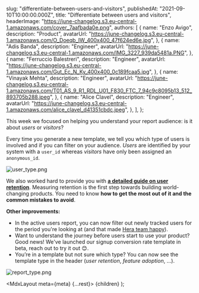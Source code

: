 
  slug: "differentiate-between-users-and-visitors",
  publishedAt: "2021-09-10T10:00:00.000Z",
  title: "Differentiate between users and visitors",
  headerImage: "https://june-changelog.s3.eu-central-1.amazonaws.com/cover_7aafbada0e.png",
  authors: [
    {
      name: "Enzo Avigo",
      description: "Product",
      avatarUrl:
        "https://june-changelog.s3.eu-central-1.amazonaws.com/O_Doeqb_IW_400x400_47f624ed6e.jpg",
    },
    {
      name: "Adis Banda",
      description: "Engineer",
      avatarUrl: "https://june-changelog.s3.eu-central-1.amazonaws.com/IMG_3227_939da5481a.PNG",
    },
    {
      name: "Ferruccio Balestreri",
      description: "Engineer",
      avatarUrl:
        "https://june-changelog.s3.eu-central-1.amazonaws.com/Gut_Ec_N_Ky_400x400_0c189fcaa5.jpg",
    },
    {
      name: "Vinayak Mehta",
      description: "Engineer",
      avatarUrl:
        "https://june-changelog.s3.eu-central-1.amazonaws.com/T01_AS_9_R1_RDL_U01_F830_FTC_7_94c9c8095b13_512_893705b288.jpeg",
    },
    {
      name: "Alice Clavel",
      description: "Engineer",
      avatarUrl:
        "https://june-changelog.s3.eu-central-1.amazonaws.com/alice_clavel_d41351cbdc.jpeg",
    },
  ],
};

This week we focused on helping you understand your report audience: is it about _users_ or _visitors_?

Every time you generate a new template, we tell you which type of users is involved and if you can filter on your audience. _Users_ are identified by your system with a `user_id` whereas _visitors_ have only been assigned an `anonymous_id`.

![user_type.png](https://june-changelog.s3.eu-central-1.amazonaws.com/user_type_b2ed32e880.png)

We also worked hard to provide you with **<a href="https://june.so/template/retention" target="_blank">a detailed guide on user retention</a>**. Measuring retention is the first step towards building world-changing products. You need to know **how to get the most out of it and the common mistakes to avoid**.

**Other improvements:**

- In the active users report, you can now filter out newly tracked users for the period you're looking at (and that made <a href="https://twitter.com/bruvgr/status/1435625298960257030" target="_blank">Hera team happy</a>).
- Want to understand the journey before users start to use your product? Good news! We've launched our signup conversion rate template in beta, reach out to try it out 😊.
- You’re in a template but not sure which type? You can now see the template type in the header (_user retention_, _feature adoption_, ...).

![report_type.png](https://june-changelog.s3.eu-central-1.amazonaws.com/report_type_0134819932.png)

  <MdxLayout meta={meta} {...rest}>
    {children}
  </MdxLayout>
);
